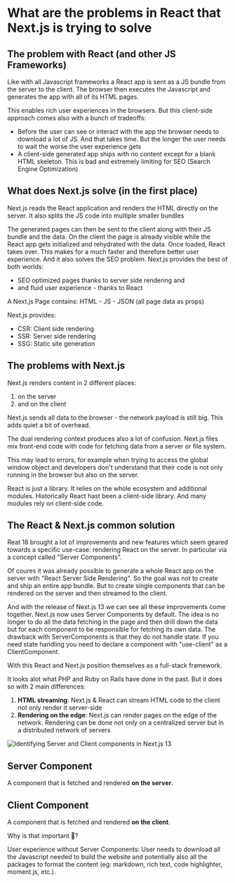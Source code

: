 # What are the problems in React that Next.js is trying to solve

## The problem with React (and other JS Frameworks)

Like with all Javascript frameworks a React app is sent as a JS bundle from the server to the client. The browser then executes the Javascript and generates the app with all of its HTML pages.

This enables rich user experiences in the browsers. But this client-side approach comes also with a bunch of tradeoffs:

- Before the user can see or interact with the app the browser needs to download a lot of JS. And that takes time. But the longer the user needs to wait the worse the user experience gets
- A client-side generated app ships with no content except for a blank HTML skeleton. This is bad and extremely limiting for SEO (Search Engine Optimization)

## What does Next.js solve (in the first place)

Next.js reads the React application and renders the HTML directly on the server.
It also splits the JS code into multiple smaller bundles

The generated pages can then be sent to the client along with their JS bundle and the data. On the client the page is already visible while the React app gets initialized and rehydrated with the data. Once loaded, React takes over.
This makes for a much faster and therefore better user experience. And it also solves the SEO problem.
Next.js provides the best of both worlds:

- SEO optimized pages thanks to server side rendering and
- and fluid user experience - thanks to React

A Next.js Page contains: HTML - JS - JSON (all page data as props)

Next.js provides:

- CSR: Client side rendering
- SSR: Server side rendering
- SSG: Static site generation

## The problems with Next.js

Next.js renders content in 2 different places:

1. on the server
2. and on the client

Next.js sends all data to the browser - the network payload is still big. This adds quiet a bit of overhead.

The dual rendering context produces also a lot of confusion. Next.js files mix front-end code with code for fetching data from a server or file system.

This may lead to errors, for example when trying to access the global window object and developers don't understand that their code is not only running in the browser but also on the server.

React is just a library. It relies on the whole ecosystem and additional modules. Historically React hast been a client-side library. And many modules rely on client-side code.

## The React & Next.js common solution

Reat 18 brought a lot of improvements and new features which seem geared towards a specific use-case: rendering React on the server. In particular via a concept called "Server Components".

Of coures it was already possible to generate a whole React app on the server with "React Server Side Rendering". So the goal was not to create and ship an entire app bundle. But to create single components that can be rendered on the server and then streamed to the client.

And with the release of Next.js 13 we can see all these improvements come together. Next.js now uses Server Components by default.
The idea is no longer to do all the data fetching in the page and then drill down the data but for each component to be responsible for fetching its own data.
The drawback with ServerComponents is that they do not handle state. If you need state handling you need to declare a component with "use-client" as a ClientComponent.

With this React and Next.js position themselves as a full-stack framework.

It looks alot what PHP and Ruby on Rails have done in the past. But it does so with 2 main differences:

1. **HTML streaming**: Next.js & React can stream HTML code to the client not only render it server-side
2. **Rendering on the edge**: Next.js can render pages on the edge of the network. Rendering can be done not only on a centralized server but in a distributed network of servers

![Identifying Server and Client components in Next.js 13](/public/server-client-components.png 'San Juan Mountains')

## Server Component

A component that is fetched and rendered **on the server**.

## Client Component

A component that is fetched and rendered **on the client**.

Why is that important 🤔?

User experience without Server Components:
User needs to download all the Javascript needed to build the website and potentially also all the packages to format the content (eg: markdown, rich text, code highlighter, moment.js, etc.).
